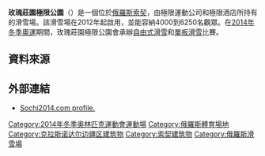 {{Infobox stadium
|stadium_name      = 玫瑰莊園極限公園<br/>Rosa Khutor Extreme Park
|nickname          =
|image             = 
|location          = {{RUS}}[[索契|索契]]
|coordinates       = {{Coord|43.6573778|40.3196139|region:RU-KDA_type:landmark|display=inline,title|format=dms}}
|opened            = 2012<ref name="RosaKhutorExtremePark">[http://www.sochi2014.com/en/spectators-place-x-treme/#snowboard Rosa Khutor Extreme Park]</ref>
|renovated         =
|closed            =
|demolished        =
|owner             = 
|operator          =
|surface           =
|construction_cost = 
|architect         = 
|former_names      =
|tenants           = [[2014年冬季奧林匹克運動會|2014年冬季奧運]]（自由式滑雪和單板滑雪）<ref name="RosaKhutorExtremePark"/>
|seating_capacity  = 4,000（自由式滑雪）<br>6,250（單板滑雪）<ref name="RosaKhutorExtremePark"/>
|dimensions        =
}}

'''玫瑰莊園極限公園'''（{{lang-ru|Роза Хутор}}）是一個位於[[俄羅斯|俄羅斯]][[索契|索契]]，由極限運動公司和極限酒店所持有的滑雪場。該滑雪場在2012年起啟用，並能容納4000到6250名觀眾。在[[2014年冬季奧林匹克運動會|2014年冬季奧運]]期間，玫瑰莊園極限公園會承辦[[自由式滑雪|自由式滑雪]]和[[單板滑雪|單板滑雪]]比賽。

==資料來源==
{{Reflist}}

==外部連結==
*[http://sochi2014.com/en/objects/mountain/snowboard/ Sochi2014.com profile.] {{Wayback|url=http://sochi2014.com/en/objects/mountain/snowboard/ |date=20120711215149 }}

{{2014 Winter Olympic venues}}

[[Category:2014年冬季奧林匹克運動會運動場|Category:2014年冬季奧林匹克運動會運動場]]
[[Category:俄羅斯體育場地|Category:俄羅斯體育場地]]
[[Category:克拉斯诺达尔边疆区建筑物|Category:克拉斯诺达尔边疆区建筑物]]
[[Category:索契建筑物|Category:索契建筑物]]
[[Category:俄羅斯滑雪場|Category:俄羅斯滑雪場]]